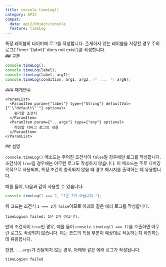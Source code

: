 ```yaml
---
title: console.timeLog()
category: API2
compat:
  data: api2/Object/console
  feature: timeLog
---
```


<Section>
  특정 레이블의 타이머에 로그를 작성합니다. 존재하지 않는 레이블을 지정할 경우 주의 로그(`Timer '{label}' does not exist`)를 작성합니다.
</Section>
<Section>
  ## 구문

  ~~~js
  console.timeLog();
  console.timeLog(label);
  console.timeLog(label, arg1);
  console.timeLog(condition, arg1, arg2, /* ..., */ argN);
  ~~~

  <Section>
    ### 매개변수

    <ParamList>
      <ParamItem param={"label"} type={"String"} defaultVal={"`\"default\"`"} optional>
        평가할 조건식
      </ParamItem>
      <ParamItem param={"...args"} type={"any"} optional>
        작성할 디버그 로그의 내용 
      </ParamItem>
    </ParamList>
  </Section>
</Section>
<Section>
  ## 설명

  `console.timeLog()` 메소드는 주어진 조건식이 `false`일 경우에만 로그를 작성합니다. 조건식이 `true`일 경우에는 아무런 로그도 작성하지 않습니다. 이 메소드는 주로 디버깅 목적으로 사용되며, 특정 조건이 충족되지 않을 때 경고 메시지를 출력하는 데 유용합니다.

  예를 들어, 다음과 같이 사용할 수 있습니다:

  ~~~js
  console.timeLog(1 === 2, "1은 2가 아닙니다.");
  ~~~

  위 코드는 조건식 `1 === 2`가 `false`이므로 아래와 같은 에러 로그를 작성합니다.

  ~~~text
  timeLogion failed: 1은 2가 아닙니다.
  ~~~

  만약 조건식이 `true`인 경우, 예를 들어 `console.timeLog(1 === 1)`을 호출하면 아무런 로그도 작성되지 않습니다. 이는 코드의 특정 부분이 예상대로 작동하는지 확인하는 데 유용합니다.

  한편, `...args`가 전달되지 않는 경우, 아래와 같은 에러 로그가 작성됩니다.

  ~~~text
  timeLogion failed
  ~~~
</Section>